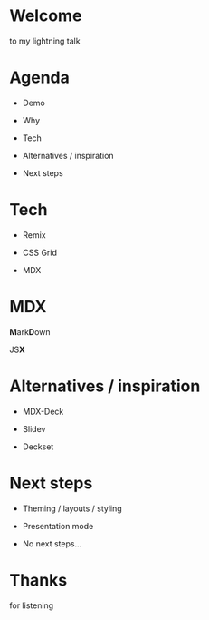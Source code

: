# Welcome

to my lightning talk

###

# Agenda

- Demo

- Why

- Tech

- Alternatives / inspiration

- Next steps

###

# Tech

- Remix

- CSS Grid

- MDX

###


# MDX

**M**ark**D**own

JS**X**

<Counter />

###

# Alternatives / inspiration

- MDX-Deck

- Slidev

- Deckset

###

# Next steps

- Theming / layouts / styling

- Presentation mode

- No next steps...

###

# Thanks

for listening
